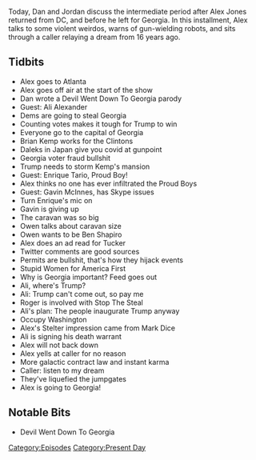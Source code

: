 {{Episode
    | title             = November 16-17, 2020
    | caption           = [https://knowledgefight.libsyn.com/504-november-16-17-2020 Listen to this episode on Libsyn]
    | episodeNumber     = 504
    | length            = 01:20:45
    | airDate           = November 20, 2020
    | coverageStartDate = November 16, 2020
    | coverageEndDate   = November 17, 2020
    | episodeType       = [[:Category:Present Day|Present Day]]
    | appearance        = [[Ali Alexander]], [[Brian Kemp]], [[Enrique Tario]], [[Gavin McInnes]], [[Owen Shroyer]], [[Ben Shapiro]], [[Tucker Carlson]], [[Roger Stone]], [[Mark Dice]], [[Brian Stelter]]
    | oocDrop           = God acts through math
    | previousEpisode   = [[503: Dan's Cara-Vanity Project Part 2]]
    | nextEpisode       = [[505: November 18, 2020]]
}}

{{Stub}}

Today, Dan and Jordan discuss the intermediate period after Alex Jones returned from DC, and before he left for Georgia. In this installment, Alex talks to some violent weirdos, warns of gun-wielding robots, and sits through a caller relaying a dream from 16 years ago.

==Tidbits==

*Alex goes to Atlanta
*Alex goes off air at the start of the show
*Dan wrote a Devil Went Down To Georgia parody
*Guest: Ali Alexander
*Dems are going to steal Georgia
*Counting votes makes it tough for Trump to win
*Everyone go to the capital of Georgia
*Brian Kemp works for the Clintons
*Daleks in Japan give you covid at gunpoint
*Georgia voter fraud bullshit
*Trump needs to storm Kemp's mansion
*Guest: Enrique Tario, Proud Boy!
*Alex thinks no one has ever infiltrated the Proud Boys
*Guest: Gavin McInnes, has Skype issues
*Turn Enrique's mic on
*Gavin is giving up
*The caravan was so big
*Owen talks about caravan size
*Owen wants to be Ben Shapiro
*Alex does an ad read for Tucker
*Twitter comments are good sources
*Permits are bullshit, that's how they hijack events
*Stupid Women for America First
*Why is Georgia important? Feed goes out
*Ali, where's Trump?
*Ali: Trump can't come out, so pay me
*Roger is involved with Stop The Steal
*Ali's plan: The people inaugurate Trump anyway
*Occupy Washington
*Alex's Stelter impression came from Mark Dice
*Ali is signing his death warrant
*Alex will not back down
*Alex yells at caller for no reason
*More galactic contract law and instant karma
*Caller: listen to my dream
*They've liquefied the jumpgates
*Alex is going to Georgia!

==Notable Bits==

*Devil Went Down To Georgia

[[Category:Episodes]]
[[Category:Present Day]]
